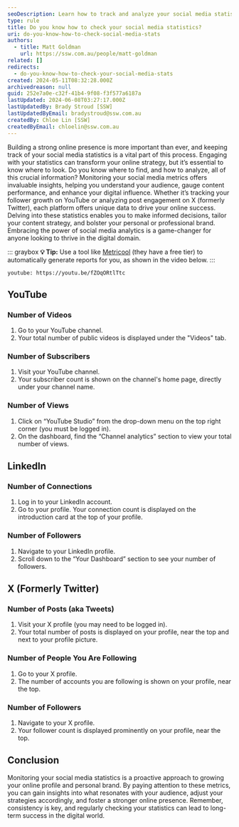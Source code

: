 ```yaml
---
seoDescription: Learn how to track and analyze your social media statistics on YouTube, LinkedIn, X (formerly Twitter), and more.
type: rule
title: Do you know how to check your social media statistics?
uri: do-you-know-how-to-check-social-media-stats
authors:
  - title: Matt Goldman
    url: https://ssw.com.au/people/matt-goldman
related: []
redirects:
  - do-you-know-how-to-check-your-social-media-stats
created: 2024-05-11T08:32:28.000Z
archivedreason: null
guid: 252e7a0e-c32f-41b4-9f08-f3f577a6187a
lastUpdated: 2024-06-08T03:27:17.000Z
lastUpdatedBy: Brady Stroud [SSW]
lastUpdatedByEmail: bradystroud@ssw.com.au
createdBy: Chloe Lin [SSW]
createdByEmail: chloelin@ssw.com.au
---
```


Building a strong online presence is more important than ever, and keeping track of your social media statistics is a vital part of this process. Engaging with your statistics can transform your online strategy, but it’s essential to know where to look. Do you know where to find, and how to analyze, all of this crucial information?
Monitoring your social media metrics offers invaluable insights, helping you understand your audience, gauge content performance, and enhance your digital influence. Whether it’s tracking your follower growth on YouTube or analyzing post engagement on X (formerly Twitter), each platform offers unique data to drive your online success. Delving into these statistics enables you to make informed decisions, tailor your content strategy, and bolster your personal or professional brand. Embracing the power of social media analytics is a game-changer for anyone looking to thrive in the digital domain.

::: graybox
**💡 Tip:** Use a tool like [Metricool](https://metricool.com/) (they have a free tier) to automatically generate reports for you, as shown in the video below.
:::

`youtube: https://youtu.be/fZOqORtlTtc`

## YouTube

### Number of Videos

1. Go to your YouTube channel.
2. Your total number of public videos is displayed under the "Videos" tab.

### Number of Subscribers

1. Visit your YouTube channel.
2. Your subscriber count is shown on the channel's home page, directly under your channel name.

### Number of Views

1. Click on “YouTube Studio” from the drop-down menu on the top right corner (you must be logged in).
2. On the dashboard, find the “Channel analytics” section to view your total number of views.

## LinkedIn

### Number of Connections

1. Log in to your LinkedIn account.
2. Go to your profile. Your connection count is displayed on the introduction card at the top of your profile.

### Number of Followers

1. Navigate to your LinkedIn profile.
2. Scroll down to the “Your Dashboard” section to see your number of followers.

## X (Formerly Twitter)

### Number of Posts (aka Tweets)

1. Visit your X profile (you may need to be logged in).
2. Your total number of posts is displayed on your profile, near the top and next to your profile picture.

### Number of People You Are Following

1. Go to your X profile.
2. The number of accounts you are following is shown on your profile, near the top.

### Number of Followers

1. Navigate to your X profile.
2. Your follower count is displayed prominently on your profile, near the top.

## Conclusion

Monitoring your social media statistics is a proactive approach to growing your online profile and personal brand. By paying attention to these metrics, you can gain insights into what resonates with your audience, adjust your strategies accordingly, and foster a stronger online presence. Remember, consistency is key, and regularly checking your statistics can lead to long-term success in the digital world.
